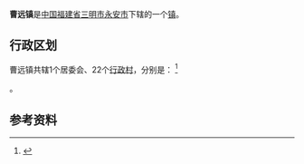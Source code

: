 {{中国乡级行政区|35/04/81/105/000
| 行政区全称 = 曹远镇
| 景观照片文件名 =
| 景观照片描述 =
| 汉语拼音 =
| 通用拼音 =
| 注音符號 =
| 其它标音类型1 =
| 其它标音1 =
| 其它标音类型2 =
| 其它标音2 =
| 其它语言类型1 =
| 其它语言地名1 =
| 其它语言类型2 =
| 其它语言地名2 =
| 上级行政区 = [[福建省|福建省]][[三明市|三明市]][[永安市|永安市]]
| 行政区类别 = [[镇|镇]]
| 总面积 =
| 户籍人口 =
| 户籍人口年份 =
| 常住人口 =
| 常住人口年份 =
| 人口密度 =
| 行政区划 =
| 官方网站 =
| 政府驻地 =
| 邮政编码 =
| 电话区号 = 598
| 毗邻行政区 =
| 位置图文件名 =
| 位置图描述 =
}}
'''曹远镇'''是[[中华人民共和国|中国]][[福建省|福建省]][[三明市|三明市]][[永安市|永安市]]下辖的一个[[镇|镇]]。

== 行政区划 ==

曹远镇共辖1个居委会、22个[[行政村|行政村]]，分别是：
<ref>{{PRC admin/ref sgc|35/04/81/105/000}}</ref>

{{PRC admin/children|35/04/81/105/000}}。

==参考资料==
{{reflist}}

{{PRC admin/navcat|35/04/81/105/000}}